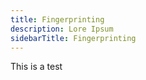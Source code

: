 ---
title: Fingerprinting
description: Lore Ipsum
sidebarTitle: Fingerprinting
---

This is a test